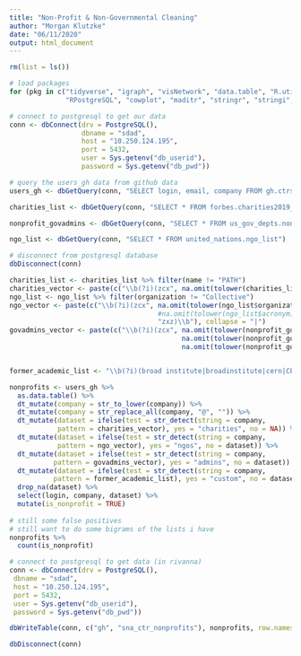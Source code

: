 ```yaml
---
title: "Non-Profit & Non-Governmental Cleaning"
author: "Morgan Klutzke"
date: "06/11/2020"
output: html_document
---
```


```r
rm(list = ls())

# load packages 
for (pkg in c("tidyverse", "igraph", "visNetwork", "data.table", "R.utils", "data.table", "maditr",
              "RPostgreSQL", "cowplot", "maditr", "stringr", "stringi", "gridExtra")) {library(pkg, character.only = TRUE)}

# connect to postgresql to get our data
conn <- dbConnect(drv = PostgreSQL(), 
                  dbname = "sdad", 
                  host = "10.250.124.195", 
                  port = 5432, 
                  user = Sys.getenv("db_userid"), 
                  password = Sys.getenv("db_pwd"))

# query the users_gh data from github data 
users_gh <- dbGetQuery(conn, "SELECT login, email, company FROM gh.ctrs_extra")

charities_list <- dbGetQuery(conn, "SELECT * FROM forbes.charities2019_top100")

nonprofit_govadmins <- dbGetQuery(conn, "SELECT * FROM us_gov_depts.nonprofit_govadmins")

ngo_list <- dbGetQuery(conn, "SELECT * FROM united_nations.ngo_list")

# disconnect from postgresql database 
dbDisconnect(conn)
```

```r
charities_list <- charities_list %>% filter(name != "PATH")
charities_vector <- paste(c("\\b(?i)(zcx", na.omit(tolower(charities_list$name)), na.omit(tolower(charities_list$alt_names)), "zxz)\\b"), collapse = "|")
ngo_list <- ngo_list %>% filter(organization != "Collective")
ngo_vector <- paste(c("\\b(?i)(zcx", na.omit(tolower(ngo_list$organization)), 
                                     #na.omit(tolower(ngo_list$acronym)), 
                                     "zxz)\\b"), collapse = "|")
govadmins_vector <- paste(c("\\b(?i)(zcx", na.omit(tolower(nonprofit_govadmins$nonprofit_organization)), 
                                           na.omit(tolower(nonprofit_govadmins$alt_names)),
                                           na.omit(tolower(nonprofit_govadmins$associated_centers)), "zxz)\\b"), collapse = "|")


former_academic_list <- "\\b(?i)(broad institute|broadinstitute|cern|CERN|European Organization for Nuclear Research|wellcome trust sanger institute|wellcome trust|wellcome)\\b"

nonprofits <- users_gh %>% 
  as.data.table() %>% 
  dt_mutate(company = str_to_lower(company)) %>%
  dt_mutate(company = str_replace_all(company, "@", "")) %>%
  dt_mutate(dataset = ifelse(test = str_detect(string = company, 
            pattern = charities_vector), yes = "charities", no = NA)) %>%
  dt_mutate(dataset = ifelse(test = str_detect(string = company, 
            pattern = ngo_vector), yes = "ngos", no = dataset)) %>%
  dt_mutate(dataset = ifelse(test = str_detect(string = company, 
           pattern = govadmins_vector), yes = "admins", no = dataset)) %>%
  dt_mutate(dataset = ifelse(test = str_detect(string = company, 
           pattern = former_academic_list), yes = "custom", no = dataset)) %>%
  drop_na(dataset) %>% 
  select(login, company, dataset) %>% 
  mutate(is_nonprofit = TRUE)
  
# still some false positives 
# still want to do some bigrams of the lists i have 
nonprofits %>% 
  count(is_nonprofit)
```

```r
# connect to postgresql to get data (in rivanna)
conn <- dbConnect(drv = PostgreSQL(), 
 dbname = "sdad", 
 host = "10.250.124.195", 
 port = 5432, 
 user = Sys.getenv("db_userid"), 
 password = Sys.getenv("db_pwd"))

dbWriteTable(conn, c("gh", "sna_ctr_nonprofits"), nonprofits, row.names = FALSE)

dbDisconnect(conn)
```




